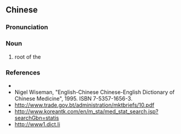 {{also|独活}}
==Chinese==
{{zh-forms|s=独活}}

===Pronunciation===
{{zh-pron
|m=dúhuó
|mn=to̍k-hoa̍t
|cat=n
}}

===Noun===
{{zh-noun}}

# root of the {{taxlink|Angelica pubescens|species|noshow=1}} {{gloss|an [[herb]] used in [[traditional Chinese medicine]]}}

===References===
* {{pedialite|lang=zh}}
* Nigel Wiseman, "English-Chinese Chinese-English Dictionary of Chinese Medicine", 1995. ISBN 7-5357-1656-3.
* http://www.trade.gov.bt/administration/mktbriefs/10.pdf
* http://www.koreantk.com/en/m_sta/med_stat_search.jsp?searchGbn=statis
* http://www1.dict.li